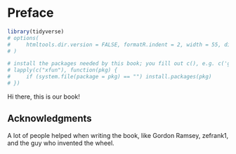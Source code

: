 
# Preface {.unnumbered}


```r
library(tidyverse)
# options(
#     htmltools.dir.version = FALSE, formatR.indent = 2, width = 55, digits = 4
# )

# install the packages needed by this book; you fill out c(), e.g. c('ggplot2', 'dplyr')
# lapply(c("xfun"), function(pkg) {
#     if (system.file(package = pkg) == "") install.packages(pkg)
# })
```


Hi there, this is our book!


## Acknowledgments 

A lot of people helped when writing the book, like Gordon Ramsey, zefrank1, and the guy who invented the wheel.
